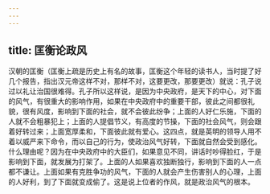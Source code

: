 ```yaml
---
---
---
```

title: 匡衡论政风
---




汉朝的匡衡（匡衡上疏是历史上有名的故事，匡衡这个年轻的读书人，当时提了好几个报告，指出汉元帝这样不对，那样不对，这要更改，那要更改）就说：孔子说过以礼让治国很难得。孔子所以这样说，是因为中央政府，是天下的中心，对下面的风气，有很重大的影响作用，如果在中央政府中的重要干部，彼此之间都很礼貌，很有风度，影响到下面的社会，就不会彼此纷争；上面的人好仁乐施，下面的人就不会粗暴犯上；上面的人提倡节义，有高度的节操，下面的社会风气，则会跟着好转过来；上面宽厚柔和，下面彼此就有爱心。这四点，就是英明的领导人用不着以威严来下命令，而以自己的行为，使政治风气好转，下面就自然会受到感化。什么理由呢？因为在中央政府中的大臣们，如果意见不同，讲话时吵得脸红，于是影响到下面，就发展为打架了。上面的人如果喜欢独断独行，影响到下面的人一点都不谦让。上面如果有克胜争功的风气，下面的人就会产生伤害别人的心理，上面的人好利，到了下面就变成偷了。这是说上位者的作风，就是政治风气的根本。